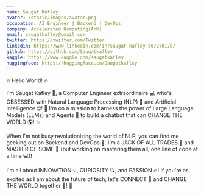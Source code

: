 ```yaml
---
name: Saugat Kafley
avatar: /static/images/avatar.png
occupation: AI Engineer | Backend | DevOps
company: Accelerated Komputing[AnK]
email: saugatkafley@gmail.com
twitter: https://twitter.com/Twitter
linkedin: https://www.linkedin.com/in/saugat-kafley-b0727017b/
github: https://github.com/Saugatkafley
kaggle: https://www.kaggle.com/saugatkafley
huggingface: https://huggingface.co/Saugatkafley
---
```

🔥 Hello World! 🔥

I'm Saugat Kafley 🤩, a Computer Engineer extraordinaire 💻 who's OBSESSED with Natural Language Processing (NLP) 🤖 and Artificial Intelligence 🤓! 💖 I'm on a mission to harness the power of Large Language Models (LLMs) and Agents 🤖 to build a chatbot that can CHANGE THE WORLD 🌎! 💥

When I'm not busy revolutionizing the world of NLP, you can find me geeking out on Backend and DevOps 🚀. I'm a JACK OF ALL TRADES 🎩 and MASTER OF SOME 🤣 (but working on mastering them all, one line of code at a time 💻)!

I'm all about INNOVATION 💡, CURIOSITY 🔍, and PASSION 🔥! If you're as excited as I am about the future of tech, let's CONNECT 🤝 and CHANGE THE WORLD together 🌟! 🚀